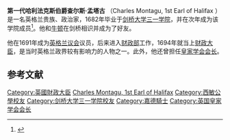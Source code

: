 {{Infobox officeholder
| honorific-prefix    = [[The_Right_Honourable|The Right Honourable]]
| name                = The Earl of Halifax
| honorific-suffix    = {{postnominals|country=GBR|size=100%|KG|PC|PRS}}
| image               = 1stEarlOfHalifax.jpg
| imagesize           =
| caption             =
| order               =
| office              = [[第一财政大臣|第一财政大臣]]
| term_start          =  1714年10月13日
| term_end            = 1715年5月19日
| monarch             = [[乔治一世_(英国)|乔治一世]]
| predecessor         = 查尔斯·塔尔伯特
| successor           =查尔斯·霍华德
| term_start2         =1697年5月1日
| term_end2           =  1699年11月15日
| monarch2            = [[威廉三世_(英格兰)|威廉三世]]
| predecessor2        = [[第一代戈尔多芬伯爵西德尼·戈尔多芬|第一代戈尔多芬伯爵西德尼·戈尔多芬]]
| successor2          = Ford Grey
| office3             = 第二财政大臣 及 {{lang|en|Chancellor of the Exchequer}}
| term_start3         = 1694年5月3日
| term_end3           =  1699年11月15日
| monarch3            = 威廉三世和[[玛丽二世_(英格兰)|玛丽二世]]
| predecessor3        = [[理查德·汉普顿|理查德·汉普顿]]
| successor3          = [[约翰·史密斯_(财政大臣)|约翰·史密斯]]
| birth_date          = 1661年4月16日
| birth_place         = 英格兰[[北安普敦郡|北安普敦郡]][[霍顿_(北安普敦郡)|霍顿]]
| death_date          = {{death date and age|df=y|1715|05|19|1661|04|16}}
| death_place         =
| nationality         =
| party               =
| spouse              = The Dowager Countess of Manchester née Anne Yelverton
| relations           = [[第一代曼彻斯特伯爵亨利·蒙塔古|第一代曼彻斯特伯爵亨利·蒙塔古]]（父）
| children            =
| residence           =
| alma_mater          =[[剑桥大学三一学院|剑桥大学三一学院]]（MA）
| occupation          =
| profession          =
| religion            =
| signature           =
| website             =
| footnotes           =
}}

'''第一代哈利法克斯伯爵查尔斯·孟塔古''' {{postnominals|country=GBR|KG|PC|PRS}}（Charles Montagu, 1st Earl of Halifax {{bd|1661年|4月16日|1715年|5月19日}}）是一名英格兰贵族、政治家，1682年毕业于[[剑桥大学三一学院|剑桥大学三一学院]]，并在次年成为该学院成员<ref>{{acad|id=MNTG679C|name=Montagu, Charles}}</ref>。他和[[牛顿|牛顿]]在剑桥相识并成为了好友。

他在1691年成为[[英格兰议会|英格兰议会]]议员，后来进入[[英国财政部|财政部]]工作，1694年就当上[[财政大臣_(英国)|财政大臣]]，是当时英格兰政界较有影响力的人物之一。此外，他还曾担任[[皇家学会会长列表|皇家学会会长]]。

==参考文献==
{{Reflist}}
{{皇家学会会长}}
{{Authority control}}

{{DEFAULTSORT:Halifax, Charles Montagu, 1st Earl Of}}
[[Category:英國財政大臣|Category:英國財政大臣]]
[[Category:蒙塔古家族|Charles Montagu, 1st Earl of Halifax]]
[[Category:西敏公學校友|Category:西敏公學校友]]
[[Category:剑桥大学三一学院校友|Category:剑桥大学三一学院校友]]
[[Category:嘉德騎士|Category:嘉德騎士]]
[[Category:英国皇家学会会长|Category:英国皇家学会会长]]